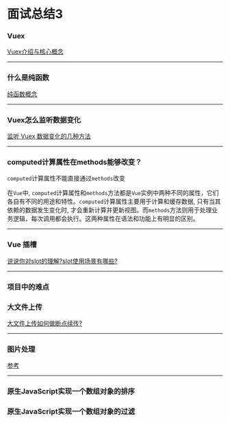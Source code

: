 # 面试总结3

### Vuex

[Vuex介绍与核心概念](https://karoldy.github.io/web-blog.github.io/blog/vuex/vuex)

---

### 什么是纯函数

[纯函数概念](https://karoldy.github.io/web-blog.github.io/blog/javascript/functional_programming#纯函数)

---

### Vuex怎么监听数据变化

[监听 Vuex 数据变化的几种方法](https://karoldy.github.io/web-blog.github.io/blog/vuex/listen_data)

---

### computed计算属性在methods能够改变？

`‌computed`计算属性不能直接通过`methods`改变

在`Vue`中, `computed`计算属性和`methods`方法都是`Vue`实例中两种不同的属性，它们各自有不同的用途和特性。`computed`计算属性主要用于计算和缓存数据, 只有当其依赖的数据发生变化时, 才会重新计算并更新视图。而`methods`方法则用于处理业务逻辑，每次调用都会执行。这两种属性在语法和功能上有明显的区别。

---

### Vue 插槽

[说说你对slot的理解?slot使用场景有哪些?](https://karoldy.github.io/web-blog.github.io/blog/vue2/slot)

---

### 项目中的难点

### 大文件上传

[大文件上传如何做断点续传?](https://karoldy.github.io/web-blog.github.io/blog/web/continue_to_upload)

---

### 图片处理

[参考](https://blog.csdn.net/2301_77342543/article/details/131868089)

---

### 原生JavaScript实现一个数组对象的排序

### 原生JavaScript实现一个数组对象的过滤